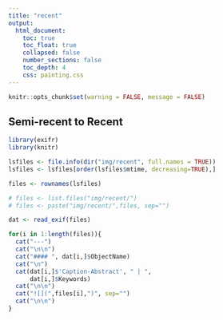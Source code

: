 ```yaml
---
title: "recent"
output: 
  html_document:
    toc: true
    toc_float: true
    collapsed: false
    number_sections: false
    toc_depth: 4
    css: painting.css
---
```


```r
knitr::opts_chunk$set(warning = FALSE, message = FALSE)
```

## Semi-recent to Recent

```r
library(exifr)
library(knitr)

lsfiles <- file.info(dir("img/recent", full.names = TRUE))
lsfiles <- lsfiles[order(lsfiles$mtime, decreasing=TRUE),]

files <- rownames(lsfiles)

# files <- list.files("img/recent/")
# files <- paste("img/recent/",files, sep="")

dat <- read_exif(files)

for(i in 1:length(files)){
  cat("---")
  cat("\n\n")
  cat("#### ", dat[i,]$ObjectName)
  cat("\n")
  cat(dat[i,]$'Caption-Abstract', " | ",
      dat[i,]$Keywords)
  cat("\n\n")
  cat("![](",files[i],")", sep="")
  cat("\n\n")
}
```




